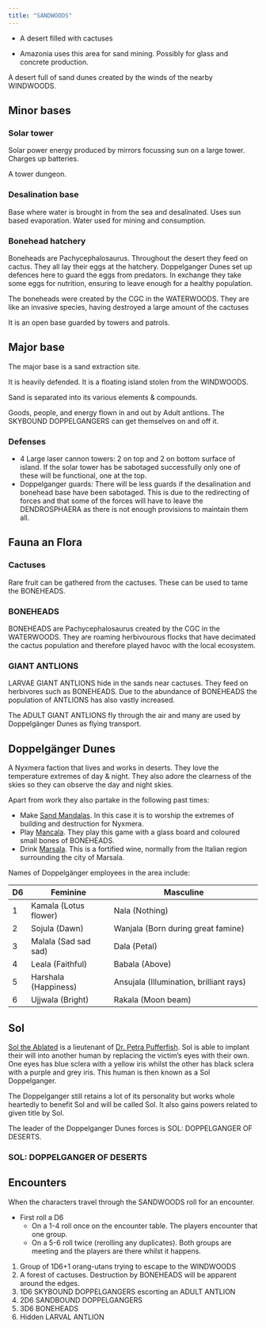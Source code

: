 ```yaml
---
title: "SANDWOODS"
---
```


-   A desert filled with cactuses

-   Amazonia uses this area for sand mining. Possibly for glass and concrete production.

A desert full of sand dunes created by the winds of the nearby WINDWOODS.

## Minor bases

### Solar tower

Solar power energy produced by mirrors focussing sun on a large tower. Charges up batteries.

A tower dungeon.

### Desalination base

Base where water is brought in from the sea and desalinated. Uses sun based evaporation. Water used for mining and consumption.

### Bonehead hatchery

Boneheads are Pachycephalosaurus. Throughout the desert they feed on cactus. They all lay their eggs at the hatchery. Doppelganger Dunes set up defences here to guard the eggs from predators. In exchange they take some eggs for nutrition, ensuring to leave enough for a healthy population.

The boneheads were created by the CGC in the WATERWOODS. They are like an invasive species, having destroyed a large amount of the cactuses

It is an open base guarded by towers and patrols.

## Major base

The major base is a sand extraction site.

It is heavily defended. It is a floating island stolen from the WINDWOODS.

Sand is separated into its various elements & compounds.

Goods, people, and energy flown in and out by Adult antlions. The SKYBOUND DOPPELGANGERS can get themselves on and off it.

### Defenses

-   4 Large laser cannon towers: 2 on top and 2 on bottom surface of island. If the solar tower has be sabotaged successfully only one of these will be functional, one at the top.
-   Doppelganger guards: There will be less guards if the desalination and bonehead base have been sabotaged. This is due to the redirecting of forces and that some of the forces will have to leave the DENDROSPHAERA as there is not enough provisions to maintain them all.

## Fauna an Flora

### Cactuses

Rare fruit can be gathered from the cactuses. These can be used to tame the BONEHEADS.

### BONEHEADS

BONEHEADS are Pachycephalosaurus created by the CGC in the WATERWOODS. They are roaming herbivourous flocks that have decimated the cactus population and therefore played havoc with the local ecosystem.

### GIANT ANTLIONS

LARVAE GIANT ANTLIONS hide in the sands near cactuses. They feed on herbivores such as BONEHEADS. Due to the abundance of BONEHEADS the population of ANTLIONS has also vastly increased.

The ADULT GIANT ANTLIONS fly through the air and many are used by Doppelgänger Dunes as flying transport.

## Doppelgänger Dunes

A Nyxmera faction that lives and works in deserts. They love the temperature extremes of day & night. They also adore the clearness of the skies so they can observe the day and night skies.

Apart from work they also partake in the following past times:

-   Make [Sand Mandalas](https://en.wikipedia.org/wiki/Sand_mandala). In this case it is to worship the extremes of building and destruction for Nyxmera.
-   Play [Mancala](https://en.wikipedia.org/wiki/Mancala). They play this game with a glass board and coloured small bones of BONEHEADS.
-   Drink [Marsala](https://en.wikipedia.org/wiki/Marsala_wine). This is a fortified wine, normally from the Italian region surrounding the city of Marsala.

Names of Doppelgänger employees in the area include:

| D6  | Feminine              | Masculine                               |
|-----|-----------------------|-----------------------------------------|
| 1   | Kamala (Lotus flower) | Nala (Nothing)                          |
| 2   | Sojula (Dawn)         | Wanjala (Born during great famine)      |
| 3   | Malala (Sad sad sad)  | Dala (Petal)                            |
| 4   | Leala (Faithful)      | Babala (Above)                          |
| 5   | Harshala (Happiness)  | Ansujala (Illumination, brilliant rays) |
| 6   | Ujjwala (Bright)      | Rakala (Moon beam)                      |

## Sol

[Sol the Ablated](https://m-gemmell.github.io/Primeval_Deities_FIST/Nyxmera/Sol_the_ablated.html) is a lieutenant of [Dr. Petra Pufferfish](https://m-gemmell.github.io/Primeval_Deities_FIST/Gaia/Dr_Petra_Pufferfish.html).
Sol is able to implant their will into another human by replacing the victim's eyes with their own.
One eyes has blue sclera with a yellow iris whilst the other has black sclera with a purple and grey iris.
This human is then known as a Sol Doppelganger.

The Doppelganger still retains a lot of its personality but works whole heartedly to benefit Sol and will be called Sol.
It also gains powers related to given title by Sol.

The leader of the Doppelganger Dunes forces is SOL: DOPPELGANGER OF DESERTS.

### SOL: DOPPELGANGER OF DESERTS



## Encounters

When the characters travel through the SANDWOODS roll for an encounter.

- First roll a D6
  - On a 1-4 roll once on the encounter table. The players encounter that one group.
  - On a 5-6 roll twice (rerolling any duplicates). Both groups are meeting and the players are there whilst it happens.
  
1. Group of 1D6+1 orang-utans trying to escape to the WINDWOODS
2. A forest of cactuses. Destruction by BONEHEADS will be apparent around the edges.
3. 1D6 SKYBOUND DOPPELGANGERS escorting an ADULT ANTLION
4. 2D6 SANDBOUND DOPPELGANGERS
5. 3D6 BONEHEADS
6. Hidden LARVAL ANTLION

